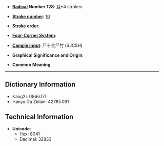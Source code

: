 * '''[[Wiktionary:Chinese radical index| Radical]] Number 128''': [[Wiktionary:Chinese radical index 耳|耳]]+4 strokes

* '''[[Wiktionary:Chinese total strokes index|Stroke number]]''': [[Wiktionary:Chinese total strokes index 10|10]]

* '''Stroke order''': 

* '''[[Wiktionary:Chinese four corner index|Four-Corner System]]''': 

* '''[[Wiktionary:Chinese Cangjie index|Cangjie input]]''': 尸十金尸竹 (SJCSH)

* '''Graphical Significance and Origin''': 

* '''Common Meaning'''

----

== Dictionary Information ==

* KangXi: 0966.171
* Hanyu Da Zidian: 42785.091

== Technical Information ==

* '''Unicode''':
** Hex: 8041
** Decimal: 32833